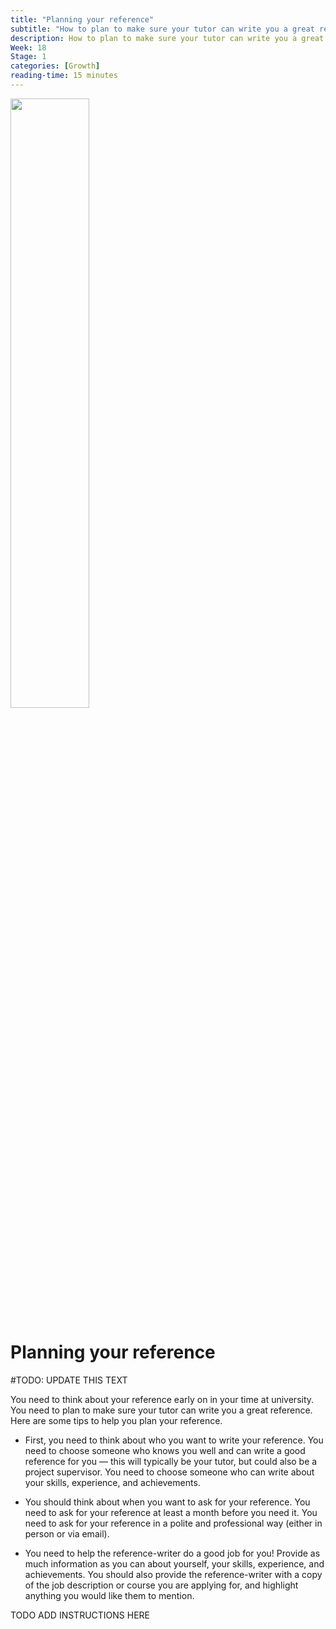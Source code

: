 ```yaml
---
title: "Planning your reference"
subtitle: "How to plan to make sure your tutor can write you a great reference."
description: How to plan to make sure your tutor can write you a great reference
Week: 18
Stage: 1
categories: [Growth]
reading-time: 15 minutes
---
```




![](../images/towhom.png){width=50%}



# Planning your reference

#TODO: UPDATE THIS TEXT

You need to think about your reference early on in your time at university. You need to plan to make sure your tutor can write you a great reference. Here are some tips to help you plan your reference.

-   First, you need to think about who you want to write your reference. You need to choose someone who knows you well and can write a good reference for you — this will typically be your tutor, but could also be a project supervisor. You need to choose someone who can write about your skills, experience, and achievements.

-   You should think about when you want to ask for your reference. You need to ask for your reference at least a month before you need it. You need to ask for your reference in a polite and professional way (either in person or via email).

-   You need to help the reference-writer do a good job for you! Provide as much information as you can about yourself, your skills, experience, and achievements. You should also provide the reference-writer with a copy of the job description or course you are applying for, and highlight anything you would like them to mention.




:::{.instruction}


TODO ADD INSTRUCTIONS HERE

:::